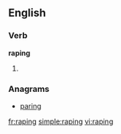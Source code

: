 
==English==

===Verb===
'''raping'''

# {{present participle of|[[rape]]}}

===Anagrams===
* [[paring#English|paring]]

[[fr:raping]]
[[simple:raping]]
[[vi:raping]]